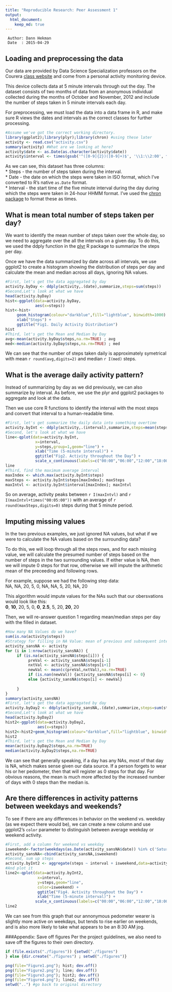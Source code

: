 ```yaml
---
title: "Reproducible Research: Peer Assessment 1"
output: 
  html_document:
    keep_md: true
---
```

     Author: Dann Hekman
     Date  : 2015-04-29

## Loading and preprocessing the data
Our data are provided by Data Science Specialization professors on the Courera [class website](https://d396qusza40orc.cloudfront.net/repdata%2Fdata%2Factivity.zip) and come from a personal activity monitoring device.  

This device collects data at 5 minute intervals through out the day. The dataset consists of two months of data from an anonymous individual collected during the months of October and November, 2012 and include the number of steps taken in 5 minute intervals each day.

For preprocessing, we must load the data into a data frame in R, and make sure R views the dates and intervals as the correct classes for further processing.  
```r
#Assume we've got the correct working directory.
library(ggplot2);library(plyr);library(chron) #using these later
activity <- read.csv("activity.csv")
summary(activity) #What are we looking at here?
activity$date <- as.Date(as.character(activity$date))
activity$interval <- times(gsub('^([0-9]{2})([0-9]+)$', '\\1:\\2:00', formatC(activity$interval,wid=4,fla="0")))
```  
  
As we can see, this dataset has three columns:  
* Steps - the number of steps taken during the interval.  
* Date - the date on which the steps were taken in ISO format, which I've converted to R's native `as.Date` format.  
* Interval - the start time of the five minute interval during the day during which the steps were taken in 24-hour HHMM format. I've used the [chron package](http://cran.r-project.org/web/packages/chron/chron.pdf) to format these as times.  


## What is mean total number of steps taken per day?
We want to identify the mean number of steps taken over the whole day, so we need to aggregate over the all the intervals on a given day. To do this, we used the ddply function in the [plyr](http://cran.r-project.org/web/packages/plyr/index.html) R package to summarize the steps per day.

Once we have the data summarized by date across all intervals, we use ggplot2 to create a histogram showing the distribution of steps per day and calculate the mean and median across all days, ignoring NA values.
```r
#First, let's get the data aggregated by day
activity.byDay <- ddply(activity,.(date),summarize,steps=sum(steps))
#Second,Let's look at what we have
head(activity.byDay)
hist<-ggplot(data=activity.byDay,
             aes(x=steps))
hist<-hist+
     geom_histogram(colour="darkblue",fill="lightblue", binwidth=1000) +      
     xlab("Steps") +
     ggtitle("Fig1. Daily Activity Distribution")
hist
#Third, let's get the Mean and Median by Day
avg<-mean(activity.byDay$steps,na.rm=TRUE) ; avg
med<-median(activity.byDay$steps,na.rm=TRUE) ; med
```    
We can see that the number of steps taken daily is approximately symetrical with mean `r round(avg,digits=2)` and median `r I(med)` steps.  
  
  
## What is the average daily activity pattern?
Instead of summarizing by day as we did previously, we can also summarize by interval. As before, we use the plyr and ggplot2 packages to aggregate and look at the data. 

Then we use core R functions to identify the interval with the most steps and convert that interval to a human-readable time.

```r
#First, let's get summarize the daily data into something overtime
activity.byInt <- ddply(activity,.(interval),summarize,steps=mean(steps,na.rm=TRUE))
#Second, let's look at what we have
line<-qplot(data=activity.byInt,
             x=interval,
             y=steps,group=1,geom="line") + 
             xlab("Time (5-minute interval)") +     
             ggtitle("Fig2. Activity throughout the Day") +
             scale_x_continuous(labels=c("00:00","06:00","12:00","18:00","24:00"))
line
#Third, find the maximum average interval
maxIndex <- which.max(activity.byInt$steps)
maxSteps <- activity.byInt$steps[maxIndex]; maxSteps
maxIntvl <- activity.byInt$interval[maxIndex]; maxIntvl
```  
So on average, activity peaks between `r I(maxIntvl)` and `r I(maxIntvl+times("00:05:00"))` with an average of `r round(maxSteps,digits=0)` steps during that 5 minute period.  

## Imputing missing values
In the two previous examples, we just ignored NA values, but what if we were to calculate the NA values based on the surrounding data?

To do this, we will loop through all the steps rows, and for each missing value, we will calculate the presumed number of steps based on the number of steps in the two surrounding values. If either value is NA, then we will impute 0 steps for that row, otherwise we will impute the arithmetic mean of the preceeding and following rows.

For example, suppose we had the following step data:  
NA, NA, 20, 5, 0, NA, NA, 5, 20, NA, 20

This algorithm would impute values for the NAs such that our obersvations would look like this:  
**0**, **10**, 20, 5, 0, **0**, **2.5**, 5, 20, **20**, 20

Then, we will re-answer question 1 regarding mean/median steps per day with the filled in dataset.  

```r
#How many NA Values do we have?
sum(is.na(activity$steps))
#Strategy for filling in NA Value: mean of previous and subsequent intervals
activity_sansNA <- activity
for (i in 1:nrow(activity_sansNA)) {
     if (is.na(activity_sansNA$steps[i])) {
          preVal <- activity_sansNA$steps[i-1]
          nxtVal <- activity_sansNA$steps[i+1]
          newVal <- mean(c(preVal,nxtVal),na.rm=TRUE)
          if (is.nan(newVal)) {activity_sansNA$steps[i] <- 0}
          else {activity_sansNA$steps[i] <- newVal}  
          
     }
}
summary(activity_sansNA)
#First, let's get the data aggregated by day
activity.byDay2 <- ddply(activity_sansNA,.(date),summarize,steps=sum(steps))
#Second,Let's look at what we have
head(activity.byDay2)
hist2<-ggplot(data=activity.byDay2,
              aes(x=steps))
hist2<-hist2+geom_histogram(colour="darkblue",fill="lightblue", binwidth=1000) + xlab("Steps") + ggtitle("Fig3. Steps per Day")
hist2
#Third, let's get the Mean and Median by Day
mean(activity.byDay2$steps,na.rm=TRUE)
median(activity.byDay2$steps,na.rm=TRUE)
```
We can see that generally speaking, if a day has any NAs, most of that day is NA, which makes sense given our data source. If a person forgets to wear his or her pedometer, then that will register as 0 steps for that day. For obvious reasons, the mean is much more affected by the increased number of days with 0 steps than the median is.  

## Are there differences in activity patterns between weekdays and weekends?
To see if there are any differences in behavior on the weekend vs. weekday (as we expect there would be), we can create a new column and use ggplot2's `color` parameter to distinguish between average weekday or weekend activity.

```r
#First, add a column for weekend vs weekday
isweekend<-factor(weekdays(as.Date(activity_sansNA$date)) %in% c('Saturday','Sunday'),labels=c("Weekend","Weekday"))
activity_sansNA<-cbind(activity_sansNA,isweekend)
#Second, sum up steps
activity.byInt2 <- aggregate(steps ~ interval + isweekend,data=activity_sansNA,mean)
#And plot it
line2<-qplot(data=activity.byInt2,
              x=interval,
              y=steps,geom="line",
              color=isweekend) +
              ggtitle("Fig4. Activity throughout the Day") + 
              xlab("Time (5-minute interval)") +
             scale_x_continuous(labels=c("00:00","06:00","12:00","18:00","24:00"))
line2
```    
We can see from this graph that our annonymous pedometer wearer is slightly more active on weekdays, but tends to rise earlier on weekends, and is also more likely to take what appears to be an 8:30 AM jog. 



###Appendix: Save off figures
Per the project guidelines, we also need to save off the figures to their own directory.  
```r
if (file.exists("./figures")) {setwd("./figures")
} else {dir.create("./figures") ; setwd("./figures")}

png(file="Figure1.png"); hist; dev.off()   
png(file="Figure2.png"); line; dev.off()   
png(file="Figure3.png"); hist2; dev.off() 
png(file="Figure4.png"); line2; dev.off() 
setwd("..") #go back to original directory
```